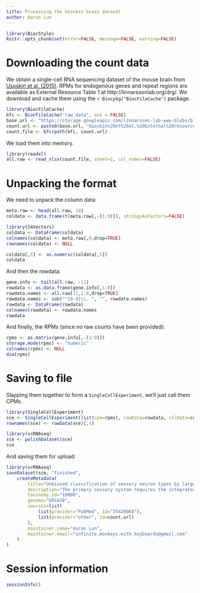 ```yaml
---
title: Processing the Usoskin brain dataset
author: Aaron Lun
---
```


```r
library(BiocStyle)
knitr::opts_chunk$set(error=FALSE, message=FALSE, warning=FALSE)
```

# Downloading the count data

We obtain a single-cell RNA sequencing dataset of the mouse brain from [Usoskin et al. (2015)](https://doi.org/10.1038/nn.3881).
RPMs for endogenous genes and repeat regions are available as External Resource Table 1 at http://linnarssonlab.org/drg/.
We download and cache them using the `r Biocpkg("BiocFileCache")` package.

```r
library(BiocFileCache)
bfc <- BiocFileCache("raw_data", ask = FALSE)
base.url <- "https://storage.googleapis.com/linnarsson-lab-www-blobs/blobs/drg/"
count.url <- paste0(base.url, "Usoskin%20et%20al.%20External%20resources%20Table%201.xlsx")
count.file <- bfcrpath(bfc, count.url)
```

We load them into memory.

```r
library(readxl)
all.raw <- read_xlsx(count.file, sheet=2, col_names=FALSE)
```

# Unpacking the format

We need to unpack the column data:

```r
meta.raw <- head(all.raw, 10)
coldata <- data.frame(t(meta.raw[,-(1:9)]), stringsAsFactors=FALSE)

library(S4Vectors)
coldata <- DataFrame(coldata)
colnames(coldata) <- meta.raw[,9,drop=TRUE]
rownames(coldata) <- NULL

coldata[,5] <- as.numeric(coldata[,5])
coldata
```

And then the rowdata:

```r
gene.info <- tail(all.raw, -11)
rowdata <- as.data.frame(gene.info[,1:8])
rowdata.names <- all.raw[11,1:8,drop=TRUE]
rowdata.names <- sub("^[0-9]\\. ", "", rowdata.names)
rowdata <- DataFrame(rowdata)
colnames(rowdata) <- rowdata.names
rowdata
```

And finally, the RPMs (since no raw counts have been provided):

```r
rpms <- as.matrix(gene.info[,-(1:9)])
storage.mode(rpms) <- "numeric"
colnames(rpms) <- NULL
dim(rpms)
```

# Saving to file 

Slapping them together to form a `SingleCellExperiment`, we'll just call them CPMs.

```r
library(SingleCellExperiment)
sce <- SingleCellExperiment(list(cpm=rpms), rowData=rowdata, colData=coldata)
rownames(sce) <- rowData(sce)[,1]

library(scRNAseq)
sce <- polishDataset(sce)
sce
```

And saving them for upload:

```r
library(scRNAseq)
saveDataset(sce, "finished",
    createMetadata(
        title="Unbiased classification of sensory neuron types by large-scale single-cell RNA sequencing",
        description="The primary sensory system requires the integrated function of multiple cell types, although its full complexity remains unclear. We used comprehensive transcriptome analysis of 622 single mouse neurons to classify them in an unbiased manner, independent of any a priori knowledge of sensory subtypes. Our results reveal eleven types: three distinct low-threshold mechanoreceptive neurons, two proprioceptive, and six principal types of thermosensitive, itch sensitive, type C low-threshold mechanosensitive and nociceptive neurons with markedly different molecular and operational properties. Confirming previously anticipated major neuronal types, our results also classify and provide markers for new, functionally distinct subtypes. For example, our results suggest that itching during inflammatory skin diseases such as atopic dermatitis is linked to a distinct itch-generating type. We demonstrate single-cell RNA-seq as an effective strategy for dissecting sensory responsive cells into distinct neuronal types. The resulting catalog illustrates the diversity of sensory types and the cellular complexity underlying somatic sensation.",
        taxonomy.id="10090",
        genome="GRCm38",
        sources=list(
            list(provider="PubMed", id="25420068"),
            list(provider="other", id=count.url)
        ),
        maintainer.name="Aaron Lun",
        maintainer.email="infinite.monkeys.with.keyboards@gmail.com"
    )
)
```

# Session information

```r
sessionInfo()
```
